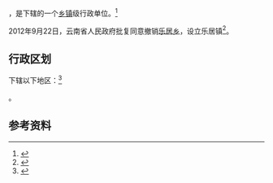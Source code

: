 {{中国乡级行政区|53/06/02/208/000}}

'''{{PAGENAMEBASE}}'''，是{{PRC admin/fullname|53/06/02/208/000|3}}下辖的一个[[乡镇|乡镇]]级行政单位。<ref>{{PRC admin/ref sgc|{{PRC admin/parent|53/06/02/208/000}}}}</ref>

2012年9月22日，云南省人民政府批复同意撤销[[乐居乡|乐居乡]]，设立乐居镇<ref>{{Cite web |url=http://www.yn.gov.cn/yn_zwlanmu/qy/wj/yz/201211/t20121101_20779.html |title=云南省人民政府关于同意昭通市昭阳区鲁甸县大关县16个乡撤乡设镇的批复（云政复〔2012〕73号） |access-date=2017-09-08 |archive-url=https://web.archive.org/web/20170908201825/http://www.yn.gov.cn/yn_zwlanmu/qy/wj/yz/201211/t20121101_20779.html |archive-date=2017-09-08 |dead-url=yes }}</ref>。

== 行政区划 ==

{{PAGENAMEBASE}}下辖以下地区：<ref>{{PRC admin/ref sgc|53/06/02/208/000}}</ref>

{{PRC admin/children|53/06/02/208/000}}。

== 参考资料 ==

{{reflist}}

{{行政区划小作品}}
{{PRC admin/navcat|53/06/02/208/000}}